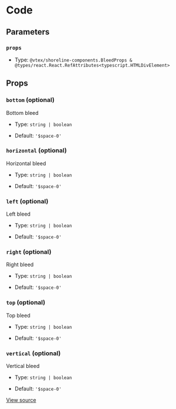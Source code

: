 # Code

## Parameters

### `props`

- Type: `@vtex/shoreline-components.BleedProps & @types/react.React.RefAttributes<typescript.HTMLDivElement>`

## Props

### `bottom` (optional)

Bottom bleed

- Type: `string | boolean`

- Default: `'$space-0'`

### `horizontal` (optional)

Horizontal bleed

- Type: `string | boolean`

- Default: `'$space-0'`

### `left` (optional)

Left bleed

- Type: `string | boolean`

- Default: `'$space-0'`

### `right` (optional)

Right bleed

- Type: `string | boolean`

- Default: `'$space-0'`

### `top` (optional)

Top bleed

- Type: `string | boolean`

- Default: `'$space-0'`

### `vertical` (optional)

Vertical bleed

- Type: `string | boolean`

- Default: `'$space-0'`

[View source](https://github.com/vtex/shoreline/blob/4b310ee4d/packages/components/src/bleed/bleed.tsx#L8)
